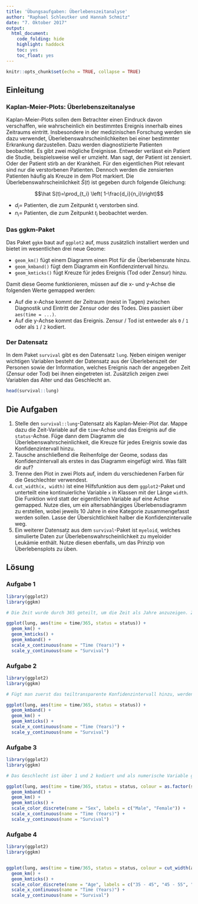 ```yaml
---
title: 'Übungsaufgaben: Überlebenszeitanalyse'
author: "Raphael Schleutker und Hannah Schmitz"
date: "7. Oktober 2017"
output: 
  html_document: 
    code_folding: hide
    highlight: haddock
    toc: yes
    toc_float: yes
---
```


```r
knitr::opts_chunk$set(echo = TRUE, collapse = TRUE)
```

## Einleitung

### Kaplan-Meier-Plots: Überlebenszeitanalyse

Kaplan-Meier-Plots sollen dem Betrachter einen Eindruck davon verschaffen, wie wahrscheinlich ein bestimmtes Ereignis innerhalb eines Zeitraums eintritt. Insbesondere in der medizinischen Forschung werden sie dazu verwendet, Überlebenswahrscheinlichkeiten bei einer bestimmter Erkrankung darzustellen. Dazu werden diagnostizierte Patienten beobachtet. Es gibt zwei mögliche Ereignisse. Entweder verlässt ein Patient die Studie, beispielsweise weil er umzieht. Man sagt, der Patient ist zensiert. Oder der Patient stirb an der Krankheit. Für den eigentlichen Plot relevant sind nur die verstorbenen Patienten. Dennoch werden die zensierten Patienten häufig als Kreuze in dem Plot markiert. Die Überlebenswahrscheinlichkeit $\hat S(t)$ ist gegeben durch folgende Gleichung:

$$\hat S(t)=\prod_{t_i} \left( 1-\frac{d_i}{n_i}\right)$$

* $d_i =$ Patienten, die zum Zeitpunkt $t_i$ verstorben sind.
* $n_i =$ Patienten, die zum Zeitpunkt $t_i$ beobachtet werden.


### Das ggkm-Paket

Das Paket `ggkm` baut auf `ggplot2` auf, muss zusätzlich installiert werden und bietet im wesentlichen drei neue Geome:

* `geom_km()` fügt einem Diagramm einen Plot für die Überlebensrate hinzu.
* `geom_kmband()` fügt dem Diagramm ein Konfidenzintervall hinzu.
* `geom_kmticks()` fügt Kreuze für jedes Ereignis (Tod oder Zensur) hinzu.


Damit diese Geome funktionieren, müssen auf die x- und y-Achse die folgenden Werte gemapped werden:

* Auf die x-Achse kommt der Zeitraum (meist in Tagen) zwischen Diagnostik und Eintritt der Zensur oder des Todes. Dies passiert über `aes(time = ...)`.
* Auf die y-Achse kommt das Ereignis. Zensur / Tod ist entweder als `0` / `1` oder als `1` / `2` kodiert.


### Der Datensatz

In dem Paket `survival` gibt es den Datensatz `lung`. Neben einigen weniger wichtigen Variablen besteht der Datensatz aus der Überlebenszeit der Personen sowie der Information, welches Ereignis nach der angegeben Zeit (Zensur oder Tod) bei ihnen eingetreten ist. Zusätzlich zeigen zwei Variablen das Alter und das Geschlecht an.

```r
head(survival::lung)
```


## Die Aufgaben

1. Stelle den `survival::lung`-Datensatz als Kaplan-Meier-Plot dar. Mappe dazu die Zeit-Variable auf die `time`-Achse und das Ereignis auf die `status`-Achse. Füge dann dem Diagramm die Überlebenswahrscheinlichkeit, die Kreuze für jedes Ereignis sowie das Konfidenzintervall hinzu.
2. Tausche anschließend die Reihenfolge der Geome, sodass das Konfidenzintervall als erstes in das Diagramm eingefügt wird. Was fällt dir auf?
3. Trenne den Plot in zwei Plots auf, indem du verschiedenen Farben für die Geschlechter verwendest.
4. `cut_width(x, width)` ist eine Hilfsfunktion aus dem `ggplot2`-Paket und unterteilt eine kontinuierliche Variable `x` in Klassen mit der Länge `width`. Die Funktion wird statt der eigentlichen Variable auf eine Achse gemapped. Nutze dies, um ein altersabhängiges Überlebensdiagramm zu erstellen, wobei jeweils 10 Jahre in eine Kategorie zusammengefasst werden sollen. Lasse der Übersichtlichkeit halber die Konfidenzintervalle weg.
5. Ein weiterer Datensatz aus dem `survival`-Paket ist `myeloid`, welches simulierte Daten zur Überlebenswahrscheinlichkeit zu myeloider Leukämie enthält. Nutze diesen ebenfalls, um das Prinzip von Überlebensplots zu üben.



## Lösung

### Aufgabe 1

```r
library(ggplot2)
library(ggkm)

# Die Zeit wurde durch 365 geteilt, um die Zeit als Jahre anzuzeigen. Zusätzlich wurden die Achsen-Beschriftungen bearbeitet, um die verständlicher zu machen.

ggplot(lung, aes(time = time/365, status = status)) +
  geom_km() +
  geom_kmticks() +
  geom_kmband() +
  scale_x_continuous(name = "Time (Years)") +
  scale_y_continuous(name = "Survival")
```


### Aufgabe 2

```r
library(ggplot2)
library(ggkm)

# Fügt man zuerst das teiltransparente Konfidenzintervall hinzu, werden die nachfolgenden Geome darüber gelegt. So werden sie nicht durch das Konfidenzintervall 'ausgegraut'.

ggplot(lung, aes(time = time/365, status = status)) +
  geom_kmband() +
  geom_km() +
  geom_kmticks() +
  scale_x_continuous(name = "Time (Years)") +
  scale_y_continuous(name = "Survival")
```


### Aufgabe 3

```r
library(ggplot2)
library(ggkm)

# Das Geschlecht ist über 1 und 2 kodiert und als numerische Variable gespeichert. Daher hilft die Funktion `as.factor()`, um die Variable für den Plot als Faktor zu behandeln.

ggplot(lung, aes(time = time/365, status = status, colour = as.factor(sex))) +
  geom_kmband() +
  geom_km() +
  geom_kmticks() +
  scale_color_discrete(name = "Sex", labels = c("Male", "Female")) +
  scale_x_continuous(name = "Time (Years)") +
  scale_y_continuous(name = "Survival")
```


### Aufgabe 4

```r
library(ggplot2)
library(ggkm)


ggplot(lung, aes(time = time/365, status = status, colour = cut_width(age, width = 10))) +
  geom_km() +
  geom_kmticks() +
  scale_color_discrete(name = "Age", labels = c("35 - 45", "45 - 55", "55 - 65", "65 - 75", "75 - 85")) +
  scale_x_continuous(name = "Time (Years)") +
  scale_y_continuous(name = "Survival")
```


